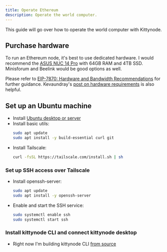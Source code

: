 ```yaml
---
title: Operate Ethereum
description: Operate the world computer.
---
```


This guide will go over how to operate the world computer with Kittynode.

## Purchase hardware

To run an Ethereum node, it's best to use dedicated hardware. I would recommend the [ASUS NUC 14 Pro](https://www.newegg.com/asus-nuc-configurator/ASUS-NUC-14-Pro/56-110-266) with 64GB RAM and 4TB SSD. Minisforum and Beelink would be good options as well.

Please refer to [EIP-7870: Hardware and Bandwidth Recommendations](https://eips.ethereum.org/EIPS/eip-7870) for further guidance. Kevaundray's [post on hardware requirements](https://hackmd.io/@kevaundray/S1hUQuV4Jx) is also helpful.

## Set up an Ubuntu machine

- Install [Ubuntu desktop or server](https://ubuntu.com/download)
- Install basic utils:
  ```bash
  sudo apt update
  sudo apt install -y build-essential curl git
  ```
- Install Tailscale:
  ```bash
  curl -fsSL https://tailscale.com/install.sh | sh
  ```

### Set up SSH access over Tailscale

- Install openssh-server:
  ```bash
  sudo apt update
  sudo apt install -y openssh-server
  ```
- Enable and start the SSH service:
  ```bash
  sudo systemctl enable ssh
  sudo systemctl start ssh
  ```

### Install kittynode CLI and connect kittynode desktop

- Right now I'm building kittynode CLI [from source](https://docs.kittynode.com/reference/build-from-source/)
